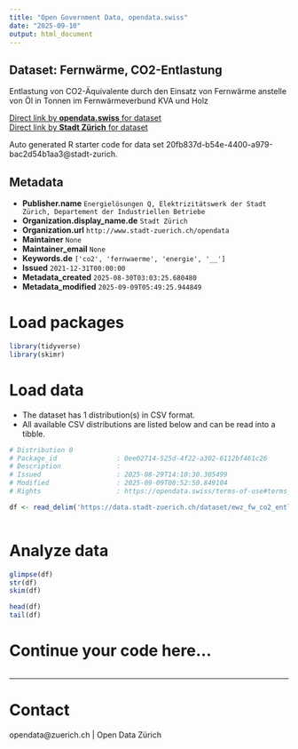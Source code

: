 ```yaml
---
title: "Open Government Data, opendata.swiss"
date: "2025-09-10"
output: html_document
---
```


## Dataset: Fernwärme, CO2-Entlastung


Entlastung von CO2-Äquivalente durch den Einsatz von Fernwärme anstelle von Öl in Tonnen im Fernwärmeverbund KVA und Holz


[Direct link by **opendata.swiss** for dataset](https://opendata.swiss/de/dataset/fernwarme-co2-entlastung)<br>
[Direct link by **Stadt Zürich** for dataset](https://data.stadt-zuerich.ch/dataset/ewz_fw_co2_entlastung_kva_und_holz)

Auto generated R starter code for data set 20fb837d-b54e-4400-a979-bac2d54b1aa3@stadt-zurich.

## Metadata

- **Publisher.name** `Energielösungen Q, Elektrizitätswerk der Stadt Zürich, Departement der Industriellen Betriebe`
- **Organization.display_name.de** `Stadt Zürich`
- **Organization.url** `http://www.stadt-zuerich.ch/opendata`
- **Maintainer** `None`
- **Maintainer_email** `None`
- **Keywords.de** `['co2', 'fernwaerme', 'energie', '__']`
- **Issued** `2021-12-31T00:00:00`
- **Metadata_created** `2025-08-30T03:03:25.680480`
- **Metadata_modified** `2025-09-09T05:49:25.944849`


# Load packages

```r

library(tidyverse)
library(skimr)

```

# Load data

-   The dataset has 1 distribution(s) in CSV format.
-   All available CSV distributions are listed below and can be read into a tibble.

```r

# Distribution 0
# Package_id               : 0ee02714-525d-4f22-a302-6112bf461c26
# Description              : 
# Issued                   : 2025-08-29T14:10:30.305499
# Modified                 : 2025-09-09T00:52:50.849104
# Rights                   : https://opendata.swiss/terms-of-use#terms_open

df <- read_delim('https://data.stadt-zuerich.ch/dataset/ewz_fw_co2_entlastung_kva_und_holz/download/fw_co2_entlastung_kva_und_holz.csv')



```

# Analyze data

```r

glimpse(df)
str(df)
skim(df)

head(df)
tail(df)

```

# Continue your code here...

```r

```

------------------------------------------------------------------------

# Contact

opendata@zuerich.ch | Open Data Zürich
